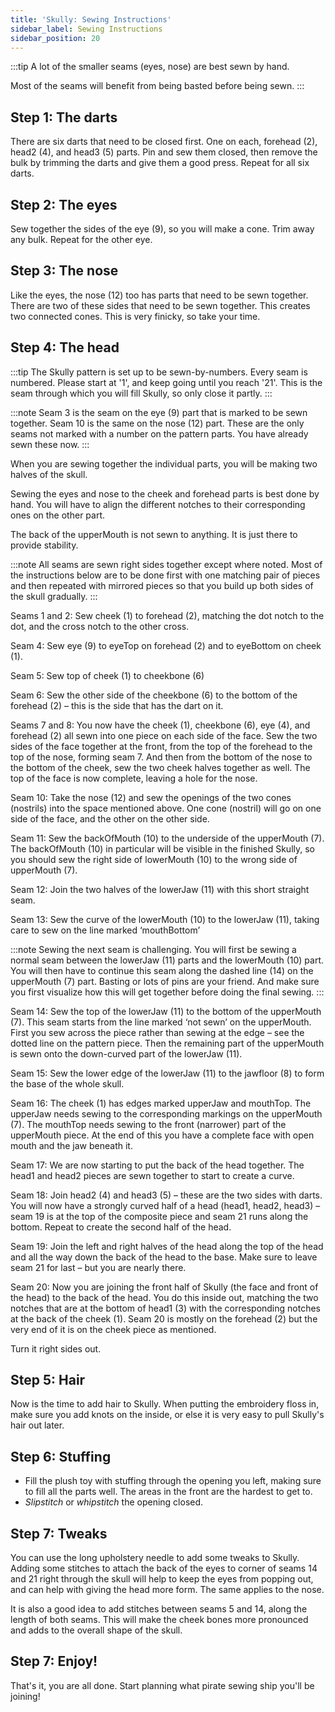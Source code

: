 ```yaml
---
title: 'Skully: Sewing Instructions'
sidebar_label: Sewing Instructions
sidebar_position: 20
---
```


:::tip
A lot of the smaller seams (eyes, nose) are best sewn by hand.

Most of the seams will benefit from being basted before being sewn.
:::

## Step 1: The darts

There are six darts that need to be closed first. One on each, forehead (2), head2 (4), and head3 (5) parts. Pin and sew them closed, then remove the bulk by trimming the darts and give them a good press. Repeat for all six darts.

## Step 2: The eyes

Sew together the sides of the eye (9), so you will make a cone. Trim away any bulk. Repeat for the other eye.

## Step 3: The nose

Like the eyes, the nose (12) too has parts that need to be sewn together. There are two of these sides that need to be sewn together. This creates two connected cones. This is very finicky, so take your time.

## Step 4: The head

:::tip
The Skully pattern is set up to be sewn-by-numbers. Every seam is numbered. Please start at '1', and
keep going until you reach '21'. This is the seam through which you will fill Skully, so only close
it partly.
:::

:::note
Seam 3 is the seam on the eye (9) part that is marked to be sewn together. Seam 10 is the same
on the nose (12) part. These are the only seams not marked with a number on the pattern parts. You have
already sewn these now.
:::

When you are sewing together the individual parts, you will be making two halves of the skull.

Sewing the eyes and nose to the cheek and forehead parts is best done by hand. You will have to align the different notches to their corresponding ones on the other part.

The back of the upperMouth is not sewn to anything. It is just there to provide stability.

:::note
All seams are sewn right sides together except where noted. Most of the instructions below are to be done first with one matching pair of pieces and then repeated with mirrored pieces so that you build up both sides of the skull gradually.
:::

Seams 1 and 2: Sew cheek (1) to forehead (2), matching the dot notch to the dot, and the cross notch to the other cross.

Seam 4: Sew eye (9) to eyeTop on forehead (2) and to eyeBottom on cheek (1).

Seam 5: Sew top of cheek (1) to cheekbone (6)

Seam 6: Sew the other side of the cheekbone (6) to the bottom of the forehead (2) – this is the side that has the dart on it.

Seams 7 and 8: You now have the cheek (1), cheekbone (6), eye (4), and forehead (2) all sewn into one piece on each side of the face. Sew the two sides of the face together at the front, from the top of the forehead to the top of the nose, forming seam 7. And then from the bottom of the nose to the bottom of the cheek, sew the two cheek halves together as well. The top of the face is now complete, leaving a hole for the nose.

Seam 10: Take the nose (12) and sew the openings of the two cones (nostrils) into the space mentioned above. One cone (nostril) will go on one side of the face, and the other on the other side.

Seam 11: Sew the backOfMouth (10) to the underside of the upperMouth (7). The backOfMouth (10) in particular will be visible in the finished Skully, so you should sew the right side of lowerMouth (10) to the wrong side of upperMouth (7).

Seam 12: Join the two halves of the lowerJaw (11) with this short straight seam.

Seam 13: Sew the curve of the lowerMouth (10) to the lowerJaw (11), taking care to sew on the line marked ‘mouthBottom’

:::note
Sewing the next seam is challenging. You will first be sewing a normal seam between the lowerJaw (11) parts and the lowerMouth (10) part. You will then have to continue this seam along
the dashed line (14) on the upperMouth (7) part. Basting or lots of pins are your friend. And make sure you
first visualize how this will get together before doing the final sewing.
:::

Seam 14: Sew the top of the lowerJaw (11) to the bottom of the upperMouth (7). This seam starts from the line marked ‘not sewn’ on the upperMouth. First you sew across the piece rather than sewing at the edge – see the dotted line on the pattern piece. Then the remaining part of the upperMouth is sewn onto the down-curved part of the lowerJaw (11).

Seam 15: Sew the lower edge of the lowerJaw (11) to the jawfloor (8) to form the base of the whole skull.

Seam 16: The cheek (1) has edges marked upperJaw and mouthTop. The upperJaw needs sewing to the corresponding markings on the upperMouth (7). The mouthTop needs sewing to the front (narrower) part of the upperMouth piece. At the end of this you have a complete face with open mouth and the jaw beneath it.

Seam 17: We are now starting to put the back of the head together. The head1 and head2 pieces are sewn together to start to create a curve.

Seam 18: Join head2 (4) and head3 (5) – these are the two sides with darts. You will now have a strongly curved half of a head (head1, head2, head3) – seam 19 is at the top of the composite piece and seam 21 runs along the bottom. Repeat to create the second half of the head.

Seam 19: Join the left and right halves of the head along the top of the head and all the way down the back of the head to the base. Make sure to leave seam 21 for last – but you are nearly there.

Seam 20: Now you are joining the front half of Skully (the face and front of the head) to the back of the head. You do this inside out, matching the two notches that are at the bottom of head1 (3) with the corresponding notches at the back of the cheek (1). Seam 20 is mostly on the forehead (2) but the very end of it is on the cheek piece as mentioned.

Turn it right sides out.

## Step 5: Hair

Now is the time to add hair to Skully. When putting the embroidery floss in, make sure you add knots on the inside, or else it is very easy to pull Skully's hair out later.

## Step 6: Stuffing

- Fill the plush toy with stuffing through the opening you left, making sure to fill all the parts
  well. The areas in the front are the hardest to get to.
- _Slipstitch_ or _whipstitch_ the opening closed.

## Step 7: Tweaks

You can use the long upholstery needle to add some tweaks to Skully. Adding some stitches to attach the back of the eyes to corner of seams 14 and 21 right through the skull will help to keep the eyes from popping out, and can help with giving the head more form. The same applies to the nose.

It is also a good idea to add stitches between seams 5 and 14, along the length of both seams. This will make the cheek bones more pronounced and adds to the overall shape of the skull.

## Step 7: Enjoy!

That's it, you are all done. Start planning what pirate sewing ship you'll be joining!
